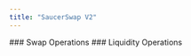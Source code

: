 ```yaml
---
title: "SaucerSwap V2"
---
```


<Card title="" horizontal={true} href="/v/developer/saucerswap-v2/swap-operations">
  ### <Icon icon="link-simple" size={20} />    Swap Operations
</Card>

  <Card title="" horizontal={true} href="/v/developer/saucerswap-v2/liquidity-operations">
  ### <Icon icon="link-simple" size={20} />    Liquidity Operations
</Card>
